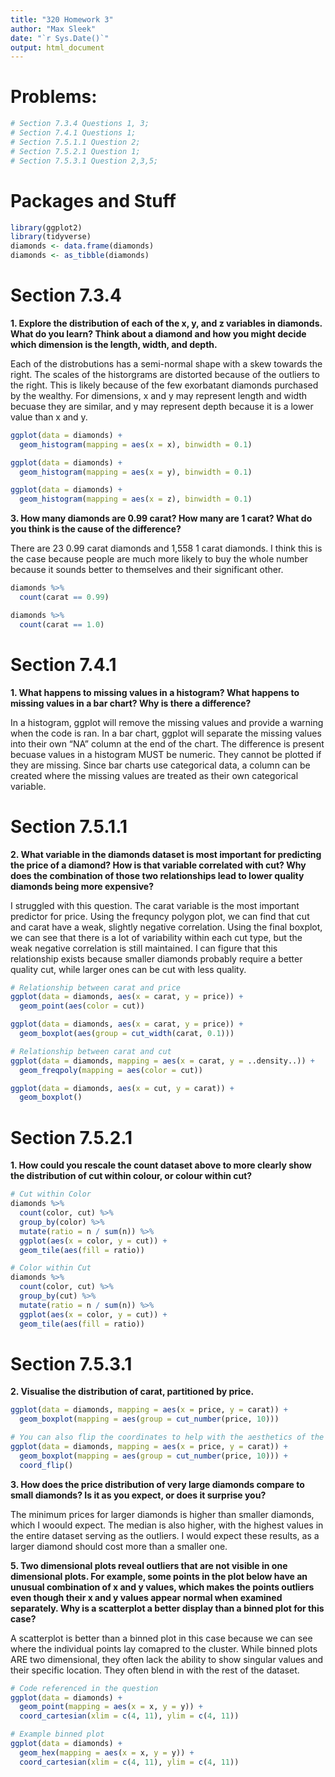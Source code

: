 ```yaml
---
title: "320 Homework 3"
author: "Max Sleek"
date: "`r Sys.Date()`"
output: html_document
---
```


# Problems:
  
```r
# Section 7.3.4 Questions 1, 3; 
# Section 7.4.1 Questions 1;
# Section 7.5.1.1 Question 2;
# Section 7.5.2.1 Question 1;
# Section 7.5.3.1 Question 2,3,5;
```

# Packages and Stuff
```r
library(ggplot2)
library(tidyverse)
diamonds <- data.frame(diamonds)
diamonds <- as_tibble(diamonds)
```

# Section 7.3.4

**1. Explore the distribution of each of the x, y, and z variables in diamonds. What do you learn? Think about a diamond and how you might decide which dimension is the length, width, and depth.**

Each of the distrobutions has a semi-normal shape with a skew towards the right. The scales of the historgrams are distorted because of the outliers to the right. This is likely because of the few exorbatant diamonds purchased by the wealthy. For dimensions, x and y may represent length and width becuase they are similar, and y may represent depth because it is a lower value than x and y.

```r
ggplot(data = diamonds) +
  geom_histogram(mapping = aes(x = x), binwidth = 0.1)

ggplot(data = diamonds) +
  geom_histogram(mapping = aes(x = y), binwidth = 0.1)

ggplot(data = diamonds) +
  geom_histogram(mapping = aes(x = z), binwidth = 0.1)
```

**3. How many diamonds are 0.99 carat? How many are 1 carat? What do you think is the cause of the difference?**

There are 23 0.99 carat diamonds and 1,558 1 carat diamonds. I think this is the case because people are much more likely to buy the whole number because it sounds better to themselves and their significant other.

```r
diamonds %>%
  count(carat == 0.99)

diamonds %>%
  count(carat == 1.0)
```

# Section 7.4.1

**1. What happens to missing values in a histogram? What happens to missing values in a bar chart? Why is there a difference?**

In a histogram, ggplot will remove the missing values and provide a warning when the code is ran. In a bar chart, ggplot will separate the missing values into their own "NA" column at the end of the chart. The difference is present becuase values in a histogram MUST be numeric. They cannot be plotted if they are missing. Since bar charts use categorical data, a column can be created where the missing values are treated as their own categorical variable.

# Section 7.5.1.1

**2. What variable in the diamonds dataset is most important for predicting the price of a diamond? How is that variable correlated with cut? Why does the combination of those two relationships lead to lower quality diamonds being more expensive?**

I struggled with this question. The carat variable is the most important predictor for price. Using the frequncy polygon plot, we can find that cut and carat have a weak, slightly negative correlation. Using the final boxplot, we can see that there is a lot of variability within each cut type, but the weak negative correlation is still maintained. I can figure that this relationship exists because smaller diamonds probably require a better quality cut, while larger ones can be cut with less quality.

```r
# Relationship between carat and price
ggplot(data = diamonds, aes(x = carat, y = price)) +
  geom_point(aes(color = cut))

ggplot(data = diamonds, aes(x = carat, y = price)) +
  geom_boxplot(aes(group = cut_width(carat, 0.1)))

# Relationship between carat and cut
ggplot(data = diamonds, mapping = aes(x = carat, y = ..density..)) + 
  geom_freqpoly(mapping = aes(color = cut))

ggplot(data = diamonds, aes(x = cut, y = carat)) +
  geom_boxplot()
```

# Section 7.5.2.1

**1. How could you rescale the count dataset above to more clearly show the distribution of cut within colour, or colour within cut?**

```r
# Cut within Color
diamonds %>% 
  count(color, cut) %>% 
  group_by(color) %>%
  mutate(ratio = n / sum(n)) %>%
  ggplot(aes(x = color, y = cut)) +
  geom_tile(aes(fill = ratio))

# Color within Cut
diamonds %>% 
  count(color, cut) %>% 
  group_by(cut) %>%
  mutate(ratio = n / sum(n)) %>%
  ggplot(aes(x = color, y = cut)) +
  geom_tile(aes(fill = ratio))
```

# Section 7.5.3.1

**2. Visualise the distribution of carat, partitioned by price.**

```r
ggplot(data = diamonds, mapping = aes(x = price, y = carat)) + 
  geom_boxplot(mapping = aes(group = cut_number(price, 10)))

# You can also flip the coordinates to help with the aesthetics of the graph, I learned this off of the internet
ggplot(data = diamonds, mapping = aes(x = price, y = carat)) + 
  geom_boxplot(mapping = aes(group = cut_number(price, 10))) +
  coord_flip()
```

**3. How does the price distribution of very large diamonds compare to small diamonds? Is it as you expect, or does it surprise you?**

The minimum prices for larger diamonds is higher than smaller diamonds, which I woould expect. The median is also higher, with the highest values in the entire dataset serving as the outliers. I would expect these results, as a larger diamond should cost more than a smaller one.

**5. Two dimensional plots reveal outliers that are not visible in one dimensional plots. For example, some points in the plot below have an unusual combination of x and y values, which makes the points outliers even though their x and y values appear normal when examined separately. Why is a scatterplot a better display than a binned plot for this case?**

A scatterplot is better than a binned plot in this case because we can see where the individual points lay comapred to the cluster. While binned plots ARE two dimensional, they often lack the ability to show singular values and their specific location. They often blend in with the rest of the dataset. 

```r
# Code referenced in the question
ggplot(data = diamonds) +
  geom_point(mapping = aes(x = x, y = y)) +
  coord_cartesian(xlim = c(4, 11), ylim = c(4, 11))

# Example binned plot
ggplot(data = diamonds) +
  geom_hex(mapping = aes(x = x, y = y)) +
  coord_cartesian(xlim = c(4, 11), ylim = c(4, 11))
```







